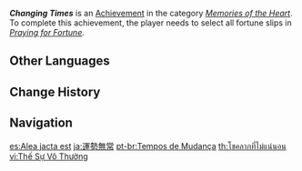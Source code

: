 {{Achievement Infobox
|id           = 84126
|order id     = 6810
|category     = Memories of the Heart
|description  = Draw all fortune slips at the [[Grand Narukami Shrine (Subarea)|Grand Narukami Shrine]].
|requirements = Select all fortune slips in ''[[What Shall We Do?#Praying for Fortune|Praying for Fortune]]''.
|primogems    = 5
|tracking     = 
|hidden       = 1
|quest        = The Canine General's Special Operations
|topic        = 
}}
'''''Changing Times''''' is an [[Achievement]] in the category ''[[Memories of the Heart]]''. To complete this achievement, the player needs to select all fortune slips in ''[[What Shall We Do?#Praying for Fortune|Praying for Fortune]]''.
<!--
==Trivia==

==Video Guides==
{{EVT
|video1   = 
|caption1 = 
}}
-->
==Other Languages==
{{Other Languages
|en      = Changing Times
|zhs     = 运势无常
|zhs_rm  = Yùnshì Wúcháng
|zht     = 運勢無常
|zht_rm  = Yùnshì Wúcháng
|zh_tl   = The Impermanence of Fortune
|ja      = 運勢無常
|ja_rm   = Unsei Mujou
|ja_tl   = The Impermanence of Fortune
|ko      = 변화무쌍한 운세
|ko_tl   = Changeable Fortune
|es      = Alea jacta est
|es_tl   = The Die is Cast
|es_lang = la
|fr      = Les temps changent...
|fr_tl   = The Times Change...
|ru      = Изменчивые времена
|ru_tl   = Fickle Times
|th      = โชคลาภที่ไม่แน่นอน
|th_rm   = 
|th_tl   = 
|vi      = Thế Sự Vô Thường
|vi_tl   = 
|de      = Das Schicksal ist launisch
|de_tl   = The Fortune Is Fickle
|id      = Tiada yang Abadi
|id_tl   = Nothing is Eternal
|pt      = Tempos de Mudança
|pt_tl   = 
|tr      = Talih Yüzüne Gülsün
|tr_tl   = May Fortune Smile at your Face
|it      = Tempi che cambiano
|it_tl   = 
}}

==Change History==
{{Change History|2.3}}
<!--
==References==
{{Reflist}}
-->
==Navigation==
{{Achievement Navbox|Memories of the Heart}}

[[es:Alea jacta est]]
[[ja:運勢無常]]
[[pt-br:Tempos de Mudança]]
[[th:โชคลาภที่ไม่แน่นอน]]
[[vi:Thế Sự Vô Thường]]
